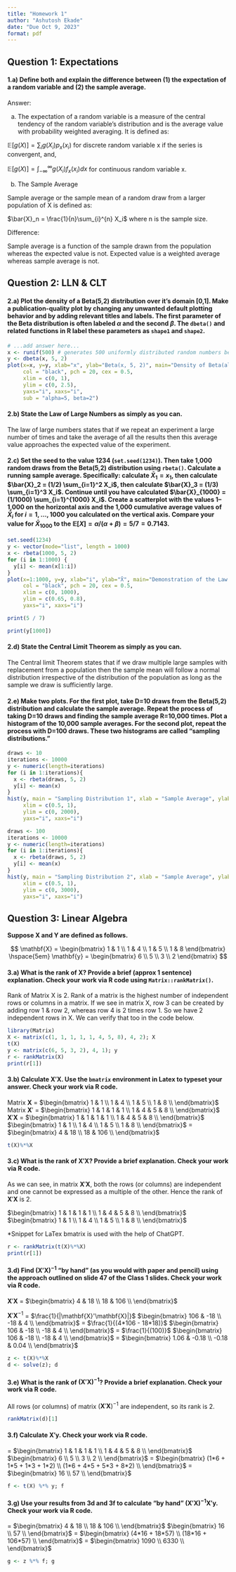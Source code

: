 ```yaml
---
title: "Homework 1"
author: "Ashutosh Ekade"
date: "Due Oct 9, 2023"
format: pdf
---
```


## Question 1: Expectations

#### 1.a) Define both and explain the difference between (1) the expectation of a random variable and (2) the sample average.

Answer:

a) The expectation of a random variable is a measure of the central tendency of the random variable's distribution and is the average value with probability weighted averaging. It is defined as:

$\mathbb{E}[g(X)]=\sum_{i} g(X_i)p_x(x_i)$ for discrete random variable x if the series is convergent, and,

$\mathbb{E}[g(X)]=\int_{-\infty}^{\infty} g(X_i)f_x(x_i)dx$ for continuous random variable x.

b) The Sample Average

Sample average or the sample mean of a random draw from a larger population of X is defined as:

$\bar{X}_n = \frac{1}{n}\sum_{i}^{n} X_i$ where n is the sample size.

Difference:

Sample average is a function of the sample drawn from the population whereas the expected value is not. Expected value is a weighted average whereas sample average is not.


## Question 2: LLN & CLT

#### 2.a) Plot the density of a Beta(5,2) distribution over it's domain [0,1]. Make a publication-quality plot by changing any unwanted default plotting behavior and by adding relevant titles and labels. The first parameter of the Beta distribution is often labeled $\alpha$ and the second $\beta$. The `dbeta()` and related functions in R label these parameters as `shape1` and `shape2`.

```r
# ...add answer here...
x <- runif(500) # generates 500 uniformly distributed random numbers between 0-1 (default range)
y <- dbeta(x, 5, 2)
plot(x=x, y=y, xlab="x", ylab="Beta(x, 5, 2)", main="Density of Beta(alpha, beta) distribution",
     col = "black", pch = 20, cex = 0.5,
     xlim = c(0, 1), 
     ylim = c(0, 2.5), 
     yaxs="i", xaxs="i",
     sub = "alpha=5, beta=2")

```

#### 2.b) State the Law of Large Numbers as simply as you can.

The law of large numbers states that if we repeat an experiment a large number of times and take the average of all the results then this average value approaches the expected value of the experiment.

#### 2.c) Set the seed to the value 1234 (`set.seed(1234)`). Then take 1,000 random draws from the Beta(5,2) distribution using `rbeta()`. Calculate a running sample average. Specifically: calculate $\bar{X}_1 = x_1$, then calculate $\bar{X}_2 = (1/2) \sum_{i=1}^2 X_i$, then calculate $\bar{X}_3 = (1/3) \sum_{i=1}^3 X_i$. Continue until you have calculated $\bar{X}_{1000} = (1/1000) \sum_{i=1}^{1000} X_i$. Create a scatterplot with the values 1--1,000 on the horizontal axis and the 1,000 cumulative average values of $\bar{X}_i$ for $i=1,\ldots,1000$ you calculated on the vertical axis. Compare your value for $\bar{X}_{1000}$ to the $\mathbb{E}[X]=\alpha/(\alpha+\beta)=5/7 = 0.7143$.

```r
set.seed(1234)
y <- vector(mode="list", length = 1000)
x <- rbeta(1000, 5, 2)
for (i in 1:1000) {
  y[i] <- mean(x[1:i])
}
plot(x=1:1000, y=y, xlab="i", ylab="X̄", main="Demonstration of the Law of Large Numbers",
     col = "black", pch = 20, cex = 0.5,
     xlim = c(0, 1000), 
     ylim = c(0.65, 0.8), 
     yaxs="i", xaxs="i")
```
```r
print(5 / 7)
```
```r
print(y[1000])
```
#### 2.d) State the Central Limit Theorem as simply as you can.

The Central limit Theorem states that if we draw multiple large samples with replacement from a population then the sample mean will follow a normal distribution irrespective of the distribution of the population as long as the sample we draw is sufficiently large.

#### 2.e) Make two plots. For the first plot, take D=10 draws from the Beta(5,2) distribution and calculate the sample average. Repeat the process of taking D=10 draws and finding the sample average R=10,000 times. Plot a histogram of the 10,000 sample averages. For the second plot, repeat the process with D=100 draws. These two histograms are called "sampling distributions." 

```r
draws <- 10
iterations <- 10000
y <- numeric(length=iterations)
for (i in 1:iterations){
  x <- rbeta(draws, 5, 2)
  y[i] <- mean(x)
}
hist(y, main = "Sampling Distribution 1", xlab = "Sample Average", ylab = "Frequency",
     xlim = c(0.5, 1), 
     ylim = c(0, 2000), 
     yaxs="i", xaxs="i")
```

```r
draws <- 100
iterations <- 10000
y <- numeric(length=iterations)
for (i in 1:iterations){
  x <- rbeta(draws, 5, 2)
  y[i] <- mean(x)
}
hist(y, main = "Sampling Distribution 2", xlab = "Sample Average", ylab = "Frequency",
     xlim = c(0.5, 1), 
     ylim = c(0, 3000), 
     yaxs="i", xaxs="i")
```
## Question 3: Linear Algebra

**Suppose $\mathbf{X}$ and $\mathbf{Y}$ are defined as follows.**

$$ \mathbf{X} = \begin{bmatrix} 1 & 1 \\ 1 & 4 \\ 1 & 5 \\ 1 & 8 \end{bmatrix}  \hspace{5em} \mathbf{y} = \begin{bmatrix} 6 \\ 5 \\ 3 \\ 2 \end{bmatrix} $$

#### 3.a) What is the rank of $\mathbf{X}$? Provide a brief (approx 1 sentence) explanation. Check your work via R code using `Matrix::rankMatrix()`.

Rank of Matrix X is 2. Rank of a matrix is the highest number of independent rows or columns in a matrix. If we see in matrix X, row 3 can be created by adding row 1 & row 2, whereas row 4 is 2 times row 1. So we have 2 independent rows in X. We can verify that too in the code below.

```r
library(Matrix)
X <- matrix(c(1, 1, 1, 1, 1, 4, 5, 8), 4, 2); X
t(X)
y <- matrix(c(6, 5, 3, 2), 4, 1); y
r <- rankMatrix(X)
print(r[1])
```

#### 3.b) Calculate $\mathbf{X}'\mathbf{X}$. Use the `bmatrix` environment in Latex to typeset your answer. Check your work via R code. 

Matrix $\mathbf{X}$ = $\begin{bmatrix} 1 & 1 \\ 1 & 4 \\ 1 & 5 \\ 1 & 8 \\ \end{bmatrix}$
Matrix $\mathbf{X}'$ = $\begin{bmatrix} 1 & 1 & 1 & 1 \\ 1 & 4 & 5 & 8 \\ \end{bmatrix}$
$\mathbf{X}'\mathbf{X}$ = $\begin{bmatrix} 1 & 1 & 1 & 1 \\ 1 & 4 & 5 & 8 \\ \end{bmatrix}$ $\begin{bmatrix} 1 & 1 \\ 1 & 4 \\ 1 & 5 \\ 1 & 8 \\ \end{bmatrix}$ = $\begin{bmatrix} 4 & 18 \\ 18 & 106 \\ \end{bmatrix}$

```r
t(X)%*%X
```

#### 3.c) What is the rank of $\mathbf{X}'\mathbf{X}$? Provide a brief explanation. Check your work via R code.

As we can see, in matrix $\mathbf{X}'\mathbf{X}$, both the rows (or columns) are independent and one cannot be expressed as a multiple of the other. Hence the rank of $\mathbf{X}'\mathbf{X}$ is 2.

$\begin{bmatrix} 1 & 1 & 1 & 1 \\ 1 & 4 & 5 & 8 \\ \end{bmatrix}$ $\begin{bmatrix} 1 & 1 \\ 1 & 4 \\ 1 & 5 \\ 1 & 8 \\ \end{bmatrix}$

*Snippet for LaTex bmatrix is used with the help of ChatGPT.
```r
r <- rankMatrix(t(X)%*%X)
print(r[1])
```

#### 3.d) Find $(\mathbf{X}'\mathbf{X})^{-1}$ "by hand" (as you would with paper and pencil) using the approach outlined on slide 47 of the Class 1 slides. Check your work via R code.

$\mathbf{X}'\mathbf{X}$ = $\begin{bmatrix} 4 & 18 \\ 18 & 106 \\ \end{bmatrix}$

$\mathbf{X}'\mathbf{X}^{-1}$ = $\frac{1}{|\mathbf{X}'\mathbf{X}|}$ $\begin{bmatrix} 106 & -18 \\ -18 & 4 \\ \end{bmatrix}$
 = $\frac{1}{(4*106 - 18*18)}$ $\begin{bmatrix} 106 & -18 \\ -18 & 4 \\ \end{bmatrix}$
 = $\frac{1}{(100)}$ $\begin{bmatrix} 106 & -18 \\ -18 & 4 \\ \end{bmatrix}$
 = $\begin{bmatrix} 1.06 & -0.18 \\ -0.18 & 0.04 \\ \end{bmatrix}$

```r
z <- t(X)%*%X
d <- solve(z); d
```

#### 3.e) What is the rank of $(\mathbf{X}'\mathbf{X})^{-1}$? Provide a brief explanation. Check your work via R code.

All rows (or columns) of matrix $(\mathbf{X}'\mathbf{X})^{-1}$ are independent, so its rank is 2.

```r
rankMatrix(d)[1]
```

#### 3.f) Calculate $\mathbf{X}'\mathbf{y}$. Check your work via R code.

 = $\begin{bmatrix} 1 & 1 & 1 & 1 \\ 1 & 4 & 5 & 8 \\ \end{bmatrix}$ $\begin{bmatrix} 6 \\ 5 \\ 3 \\ 2 \\ \end{bmatrix}$
 = $\begin{bmatrix} (1*6 + 1*5 + 1*3 + 1*2) \\ (1*6 + 4*5 + 5*3 + 8*2) \\ \end{bmatrix}$
 = $\begin{bmatrix} 16 \\ 57 \\ \end{bmatrix}$

```r
f <- t(X) %*% y; f
```

#### 3.g) Use your results from 3d and 3f to calculate "by hand" $(\mathbf{X}'\mathbf{X})^{-1}\mathbf{X}'\mathbf{y}$.  Check your work via R code.

= $\begin{bmatrix} 4 & 18 \\ 18 & 106 \\ \end{bmatrix}$ $\begin{bmatrix} 16 \\ 57 \\ \end{bmatrix}$
= $\begin{bmatrix} (4*16 + 18*57) \\ (18*16 + 106*57) \\ \end{bmatrix}$
= $\begin{bmatrix} 1090 \\ 6330 \\ \end{bmatrix}$

```r
g <- z %*% f; g
```




